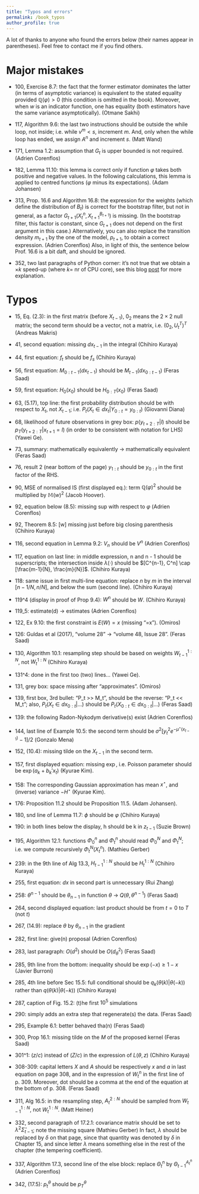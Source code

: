 ```yaml
---
title: "Typos and errors"
permalink: /book_typos
author_profile: true
---
```


A lot of thanks to anyone who found the errors below (their names appear in
parentheses).  Feel free to contact me if you find others. 


# Major mistakes

* 100, Exercise 8.7: the fact that the former estimator dominates the latter
  (in terms of asymptotic variance) is equivalent to the stated equality
  provided $\mathbb{Q}(\varphi)>0$ (this condition is omitted in the book). Moreover, when $w$
  is an indicator function, one has equality (both estimators have the same
  variance asymptotically). (Otmane Sakhi)

* 117, Algorithm 9.6: the last two instructions should be outside the while
  loop, not inside; i.e. while $v^m < s$, increment $m$. And, only when the
  while loop has ended, we assign $A^n$ and increment $s$.
  (Matt Wand)

* 171, Lemma 1.2: assumption that $G_t$ is upper bounded is not required.
  (Adrien Corenflos)

* 182, Lemma 11.10: this lemma is correct only if function $\varphi$ takes both
  positive and negative values. In the following calculations, this lemma is
  applied to centred functions ($\varphi$ minus its expectations). (Adam
  Johansen)

* 313, Prop. 16.6 and Algorithm 16.8: the expression for the weights (which
  define the distribution of $B_t$) is correct for the bootstrap filter, but
  not in general, as a factor $G_{t+1}(X_t^n, X_{t+1}^{B_{t+1}})$ is missing.
  (In the bootstrap filter, this factor is constant, since $G_{t+1}$ does not
  depend on the first argument in this case.) Alternatively, you can also
  replace the transition density $m_{t+1}$ by the one of the model, $p_{t+1}$,
  to obtain a correct expression. (Adrien Corenflos) Also, in light of this,
  the sentence below Prof. 16.6 is a bit daft, and should be ignored. 

* 352, two last paragraphs of Python corner: it's not true that we obtain a
  $\times k$ speed-up (where $k=$ nr of CPU core), see this blog
  [post](https://statisfaction-blog.github.io/posts/25-04-2024-numpy-broke-my-heart/numpy-broke-my-heart.html)
  for more explanation.

# Typos

* 15, Eq. (2.3): in the first matrix (before $X_{t-1}$), $0_2$ means the
  $2\times 2$ null matrix; the second term should be a vector, not a matrix, 
  i.e. $(0_2, U_t^T)^T$ (Andreas Makris)

* 41, second equation: missing $dx_{t-1}$ in the integral (Chihiro Kuraya)

* 44, first equation: $f_t$ should be $f_s$ (Chihiro Kuraya)

* 56, first equation: $M_{0:t-1}(dx_{t-1})$ should be $M_{t-1}(dx_{0:t-1}$)
  (Feras Saad)

* 59, first equation: $H_0(x_0)$ should be $H_{0:T}(x_0)$
  (Feras Saad)

* 63, (5.17), top line: the first probability distribution should be with respect to $X_t$,
  not $X_{t-1};$ i.e. $P_t(X_t \in dx_t | Y_{0:t} = y_{0:t})$ (Giovanni Diana)

* 68, likelihood of future observations in grey box: $p(y_{t+2:T}|l)$ should be
  $p_T(y_{t+2:T}|x_{t+1}=l)$ (in order to be consistent with notation for LHS)
  (Yawei Ge).

* 73, summary: mathematically equivalently -> mathematically equivalent
  (Feras Saad)

* 76, result 2 (near bottom of the page)  $y_{1:t}$ should be $y_{0:t}$ in the
  first factor of the RHS. 

* 90, MSE of normalised IS (first displayed eq.): term $\mathbb{Q}(\varphi)^2$
  should be multiplied by $\mathbb{M}(w)^2$ (Jacob Hoover).

* 92, equation below (8.5): missing sup with respect to $\varphi$ (Adrien Corenflos)

* 92, Theorem 8.5: [w] missing just before big closing parenthesis (Chihiro Kuraya)

* 116, second equation in Lemma 9.2: $V_n$ should be $V^n$ (Adrien Corenflos)

* 117, equation on last line: in middle expression, n and n - 1 should be superscripts;
  the intersection inside $\lambda(\cdot)$ should be $[C^{n-1}, C^n] \cap [\frac{m-1}{N}, \frac{m}{N}]$.
  (Chihiro Kuraya)

* 118: same issue in first multi-line equation: replace $n$ by $m$ in the interval
  $[n-1/N, n/N]$, and below the sum (second line).  (Chihiro Kuraya)

* 119^4 (display in proof of Prop 9.4): $W^n$ should be $W$. (Chihiro Kuraya)

* 119_5: estimate(d) -> estimates (Adrien Corenflos)

* 122, Ex 9.10: the first constraint is $E(W)=x$ (missing "=x"). (Omiros)

* 126: Guldas et al (2017), "volume 28" -> "volume 48, Issue 28". (Feras Saad)

* 130, Algorithm 10.1: resampling step should be based on weights 
$W_{t-1}^{1:N}$, not $W_t^{1:N}$ (Chihiro Kuraya)

* 131^4: done in the first too (two) lines... (Yawei Ge).

* 131, grey box: space missing after "approximates". (Omiros)

* 139, first box, 3rd bullet: "P_t >> M_t", should be the reverse: "P_t << M_t";
  also, $P_t(X_t \in dx_{0:t} | \ldots )$ should be $P_t(X_{0:t} \in dx_{0:t} | \ldots )$ (Feras Saad)

* 139: the following Radon-Nykodym derivative(s) exist (Adrien Corenflos)

* 144, last line of Example 10.5: the second term should be $\sigma^2[y_t^2
  e^{-\mu^\star(x_{t-1})} - 1] /2$ (Gonzalo Mena)

* 152, (10.4): missing tilde on the $X_{t-1}$ in the second term.

* 157, first displayed equation: missing $\exp$, i.e. Poisson parameter should
  be $\exp(a_k + b_k'x_t)$ (Kyurae Kim).

* 158: The corresponding Gaussian approximation has mean $x^\star$, and
  (inverse) variance $-H^\star$ (Kyurae Kim).

* 176: Proposition 11.2 should be Proposition 11.5. (Adam Johansen). 

* 180, snd line of Lemma 11.7: $\phi$ should be $\varphi$ (Chihiro Kuraya)

* 190: in both lines below the display, h should be k in $z_{t-1}$ (Suzie Brown)

* 195, Algorithm 12.1: functions $\Phi_0^n$ and $\Phi_t^n$ should read
  $\Phi_0^N$ and $\Phi_t^N$; i.e. we compute recursively $\Phi_t^N(X_t^n)$.
  (Mathieu Gerber)

* 239: in the 9th line of Alg 13.3, $H_{t-1}^{1:N}$ should be $H_t^{1:N}$ (Chihiro
  Kuraya)

* 255, first equation: $dx$ in second part is unnecessary (Rui Zhang)

* 258: $\theta^{n-1}$ should be $\theta_{n-1}$ in function $\theta$ -> $Q(\theta, \theta^{n-1})$ (Feras Saad)

* 264, second displayed equation: last product should be from $t=0$ to $T$ (not $t$)

* 267, (14.9): replace $\theta$ by $\theta_{n-1}$ in the gradient

* 282, first line: give(n) proposal (Adrien Corenflos)

* 283, last paragraph: $O(d^2)$ should be $O(d_{\theta}^2)$ (Feras Saad)

* 285, 9th line from the bottom: inequality should be $\exp(-x) \geq 1 - x$ (Javier Burroni)

* 285, 4th line before Sec 15.5: full conditional should be
  $q_k(\theta(k)|\theta(-k))$ rather than $q(\theta(k)|\theta(-k))$ (Chihiro Kuraya)

* 287, caption of Fig. 15.2: (t)he first $10^5$ simulations

* 290: simply adds an extra step that regenerate(s) the data. (Feras Saad)

* 295, Example 6.1: better behaved tha(n) (Feras Saad)

* 300, Prop 16.1: missing tilde on the $M$ of the proposed kernel (Feras Saad)

* 301^1: $(z/c)$ instead of $(Z/c)$ in the expression of $L(\theta, z)$ (Chihiro
  Kuraya)

* 308-309: capital letters $X$ and $A$ should be respectively $x$ and $a$ in
  last equation on page 308, and in the expression of $W_t^n$ in the first line
  of p. 309. Moreover, dot should be a comma at the end of the equation at the 
  bottom of p. 308.  (Feras Saad)

* 311, Alg 16.5: in the resampling step, $A_t^{2:N}$ should be sampled from
  $W_{t-1}^{1:N}$, not $W_{t}^{1:N}$. (Matt Heiner)

* 332, second paragraph of 17.2.1: covariance matrix should be set to
  $\lambda^2\hat{\Sigma}_{t-1}$; note the missing square (Mathieu Gerber) In
  fact, $\lambda$ should be replaced by $\delta$ on that page, since that quantity
  was denoted by $\delta$ in Chapter 15, and since letter $\lambda$ means something
  else in the rest of the chapter (the tempering coefficient).

* 337, Algorithm 17.3, second line of the else block: replace $\Theta_t^n$ by
  $\Theta_{t-1}^{A_t^n}$ (Adrien Corenflos)

* 342, (17.5): $p_t^\theta$ should be $p_T^\theta$
